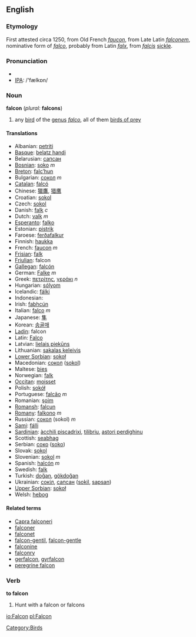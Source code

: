 ==English==

===Etymology===
First attested circa 1250, from Old French ''[[faucon]]'', from Late Latin ''[[falconem]]'', nominative form of ''[[falco]]'', probably from Latin ''[[falx]]'', from ''[[falcis]]'' [[sickle]]. 

===Pronunciation===
*{{AHD|/fălkən/ or /fôlkən/ or /fôkən/}}
*[[w:IPA|IPA]]: /'fælkɒn/

===Noun===
'''falcon''' (''plural:'' '''falcons''') {{wikipedia}}

# any [[bird]] of the [[genus]] ''[[falco]]'', all of them [[bird of prey|birds of prey]]

==== Translations ====
*Albanian: [[petriti]]
*[[Basque]]: [[belatz handi]]
*Belarusian: [[сапсан]]
*[[Bosnian]]: [[soko]] ''m''
*[[Breton]]: [[falc’hun]]
*Bulgarian: [[сокол]] ''m''
*[[Catalan]]: [[falcó]]
*Chinese: [[獵鷹]], [[猎鹰]]
*Croatian: [[sokol]]
*Czech: [[sokol]]
*Danish: [[falk]] ''c''
*Dutch: [[valk]] ''m''
*[[Esperanto]]: [[falko]]
*Estonian: [[pistrik]]
*Faroese: [[ferðafalkur]]
*Finnish: [[haukka]]
*French: [[faucon]] ''m''
*[[Frisian]]: [[falk]]
*[[Friulian]]: falcon
*[[Gallegan]]: [[falcón]]
*German: [[Falke]] ''m''
*Greek: [[πετρίτης]], [[γεράκι]] ''n''
*Hungarian: [[sólyom]]
*Icelandic: [[fálki]]
*Indonesian: [[]]
*Irish: [[fabhcún]]
*Italian: [[falco]] ''m''
*Japanese: [[隼]]
*Korean: [[송골매]]
*[[Ladin]]: falcon
*Latin: [[Falco]]
*Latvian: [[lielais piekūns]]
*Lithuanian: [[sakalas keleivis]]
*[[Lower Sorbian]]: [[sokoł]]
*Macedonian: [[сокол]] ([[sokol]])
*Maltese: [[bies]]
*Norwegian: [[falk]]
*[[Occitan]]: [[moisset]]
*Polish: [[sokół]]
*Portuguese: [[falcão]] ''m''
*Romanian: [[şoim]]
*[[Romansh]]: [[falcun]]
*[[Romany]]: [[falkono]] ''m''
*Russian: [[сокол]] (sokol) ''m''
*[[Sami]]: [[fálli]]
*[[Sardinian]]: [[àcchili piscadrixi]], [[tilibriu]], [[astori perdighinu]]
*Scottish: [[seabhag]]
*Serbian: [[соко]] ([[soko]])
*Slovak: [[sokol]]
*Slovenian: [[sokol]] ''m''
*Spanish: [[halcón]] ''m''
*Swedish: [[falk]]
*Turkish: [[doğan]], [[gökdoğan]]
*Ukrainian: [[сокіл]], [[сапсан]] ([[sokil]], [[sapsan]])
*[[Upper Sorbian]]: [[sokoł]]
*Welsh: [[hebog]]

====Related terms====
*[[Capra falconeri]]
*[[falconer]]
*[[falconet]]
*[[falcon-gentil]], [[falcon-gentle]]
*[[falconine]]
*[[falconry]]
*[[gerfalcon]], [[gyrfalcon]]
*[[peregrine falcon]]

===Verb===
'''to falcon'''
#Hunt with a falcon or falcons

[[Category:Birds]]

[[io:Falcon]]
[[pl:Falcon]]